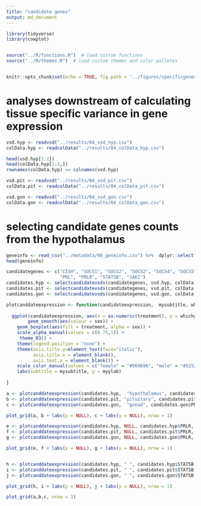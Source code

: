 ```yaml
---
title: "candidate genes"
output: md_document
---
```


```r
library(tidyverse)
library(cowplot)


source("../R/functions.R")  # load custom functions 
source("../R/themes.R")  # load custom themes and color palletes


knitr::opts_chunk$set(echo = TRUE, fig.path = '../figures/specificgenes/')
```

# analyses downstream of calculating tissue specific variance in gene expression

```r
vsd.hyp <- readvsd("../results/04_vsd_hyp.csv")
colData.hyp <- readcolData("../results/04_colData_hyp.csv")

head(vsd.hyp[1:2])
head(colData.hyp[1:2,])
rownames(colData.hyp) == colnames(vsd.hyp)

vsd.pit <- readvsd("../results/04_vsd_pit.csv")
colData.pit <- readcolData("../results/04_colData_pit.csv")

vsd.gon <- readvsd("../results/04_vsd_gon.csv")
colData.gon <- readcolData("../results/04_colData_gon.csv")

```


# selecting candidate genes counts from the hypothalamus



```r
geneinfo <- read_csv("../metadata/00_geneinfo.csv") %>%  dplyr::select(Name, geneid, entrezid) %>% arrange(Name)
head(geneinfo)
```

```r
candidategenes <- c("CISH", "SOCS1", "SOCS2", "SOCS2", "SOCS4", "SOCS5", "SOCS6", 
                    "PRL", "PRLR", "STAT5B", "JAK1")
candidates.hyp <- selectcandidatevsds(candidategenes, vsd.hyp, colData.hyp)
candidates.pit <- selectcandidatevsds(candidategenes, vsd.pit, colData.pit)
candidates.gon <- selectcandidatevsds(candidategenes, vsd.gon, colData.gon)

plotcanddateexpression <- function(candidateexpression,  mysubtitle, whichgene, myylab){
  
  ggplot(candidateexpression, aes(x = as.numeric(treatment), y = whichgene)) + 
        geom_smooth(aes(colour = sex)) +
    geom_boxplot(aes(fill = treatment, alpha = sex)) + 
    scale_alpha_manual(values = c(0.75,1)) +
     theme_B3() +
    theme(legend.position = "none") +
    theme(axis.title.y=element_text(face="italic"),
          axis.title.x = element_blank(),
          axis.text.x = element_blank()) +
    scale_color_manual(values = c("female" = "#969696", "male" = "#525252")) +
    labs(subtitle = mysubtitle, y = myylab)
  
}

a <- plotcanddateexpression(candidates.hyp,  "hypothalamus", candidates.hyp$PRL, "PRL")
b <- plotcanddateexpression(candidates.pit, "pituitary", candidates.pit$PRL, "PRL")
c <- plotcanddateexpression(candidates.gon,  "gonad", candidates.gon$PRL, "PRL")

plot_grid(a, b + labs(y = NULL), c + labs(y = NULL), nrow = 1)

e <- plotcanddateexpression(candidates.hyp, NULL, candidates.hyp$PRLR, "PRLR")
f <- plotcanddateexpression(candidates.pit, NULL, candidates.pit$PRLR, "PRLR")
g <- plotcanddateexpression(candidates.gon, NULL, candidates.gon$PRLR, "PRLR")

plot_grid(e, f + labs(y = NULL), g + labs(y = NULL), nrow = 1)


h <- plotcanddateexpression(candidates.hyp, " ", candidates.hyp$STAT5B, "STAT5B")
i <- plotcanddateexpression(candidates.pit, " ", candidates.pit$STAT5B, "STAT5B")
j <- plotcanddateexpression(candidates.gon, " ", candidates.gon$STAT5B, "STAT5B")

plot_grid(h, i + labs(y = NULL), j + labs(y = NULL), nrow = 1)
```


```r
plot_grid(a,b,c, nrow = 3)
```



